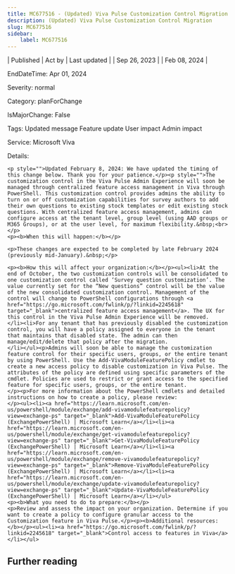 ```yaml
---
title: MC677516 - (Updated) Viva Pulse Customization Control Migration
description: (Updated) Viva Pulse Customization Control Migration
slug: MC677516
sidebar:
    label: MC677516
---
```



| Published | Act by | Last updated |
| Sep 26, 2023 |  | Feb 08, 2024 |

EndDateTime: Apr 01, 2024

Severity: normal

Category: planForChange

IsMajorChange: False

Tags: Updated message Feature update User impact Admin impact

Service: Microsoft Viva

Details: 

```
<p style="">Updated February 8, 2024: We have updated the timing of this change below. Thank you for your patience.</p><p style="">The customization control in the Viva Pulse Admin Experience will soon be managed through centralized feature access management in Viva through PowerShell. This customization control provides admins the ability to turn on or off customization capabilities for survey authors to add their own questions to existing stock templates or edit existing stock questions. With centralized feature access management, admins can configure access at the tenant level, group level (using AAD groups or M365 Groups), or at the user level, for maximum flexibility.&nbsp;<br></p>
<p><b>When this will happen:</b></p>

<p>These changes are expected to be completed by late February 2024 (previously mid-January).&nbsp;</p>

<p><b>How this will affect your organization:</b></p><ul><li>At the end of October, the two customization controls will be consolidated to one customization control called ‘Survey question customization’. The value currently set for the “New questions” control will be the value of the new consolidated customization control. Management of the control will change to PowerShell configurations through <a href="https://go.microsoft.com/fwlink/p/?linkid=2245618" target="_blank">centralized feature access management</a>. The UX for this control in the Viva Pulse Admin Experience will be removed. 
</li><li>For any tenant that has previously disabled the customization control, you will have a policy assigned to everyone in the tenant that maintains that disabled state. The admin can then manage/edit/delete that policy after the migration. 
</li></ul><p>Admins will soon be able to manage the customization feature control for their specific users, groups, or the entire tenant by using PowerShell. Use the Add-VivaModuleFeaturePolicy cmdlet to create a new access policy to disable customization in Viva Pulse. The attributes of the policy are defined using specific parameters of the cmdlet. Policies are used to restrict or grant access to the specified feature for specific users, groups, or the entire tenant.
</p><p>For more information about the PowerShell cmdlets and detailed instructions on how to create a policy, please review: 
</p><ul><li><a href="https://learn.microsoft.com/en-us/powershell/module/exchange/add-vivamodulefeaturepolicy?view=exchange-ps" target="_blank">Add-VivaModuleFeaturePolicy (ExchangePowerShell) | Microsoft Learn</a></li><li><a href="https://learn.microsoft.com/en-us/powershell/module/exchange/get-vivamodulefeaturepolicy?view=exchange-ps" target="_blank">Get-VivaModuleFeaturePolicy (ExchangePowerShell) | Microsoft Learn</a></li><li><a href="https://learn.microsoft.com/en-us/powershell/module/exchange/remove-vivamodulefeaturepolicy?view=exchange-ps" target="_blank">Remove-VivaModuleFeaturePolicy (ExchangePowerShell) | Microsoft Learn</a></li><li><a href="https://learn.microsoft.com/en-us/powershell/module/exchange/update-vivamodulefeaturepolicy?view=exchange-ps" target="_blank">Update-VivaModuleFeaturePolicy (ExchangePowerShell) | Microsoft Learn</a></li></ul>
<p><b>What you need to do to prepare:</b></p>
<p>Review and assess the impact on your organization. Determine if you want to create a policy to configure granular access to the Customization feature in Viva Pulse.</p><p><b>Additional resources:</b></p><ul><li><a href="https://go.microsoft.com/fwlink/p/?linkid=2245618" target="_blank">Control access to features in Viva</a></li></ul>
```

## Further reading
